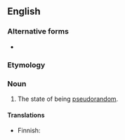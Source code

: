{{also|pseudo-randomness}}
==English==

===Alternative forms===
* {{l|en|pseudo-randomness}}

===Etymology===
{{suffix|en|pseudorandom|ness}}

===Noun===
{{en-noun|-}}

# The state of being [[pseudorandom]].

====Translations====
{{trans-top|state of being pseudorandom}}
* Finnish: {{t|fi|näennäissatunnaisuus}}
{{trans-mid}}
{{trans-bottom}}